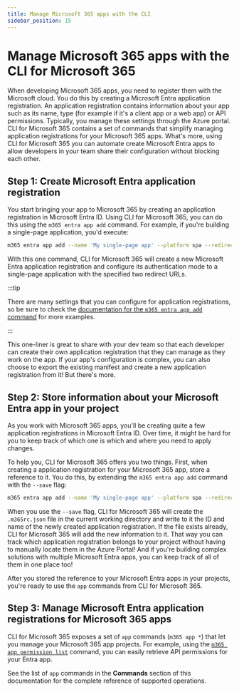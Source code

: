 ```yaml
---
title: Manage Microsoft 365 apps with the CLI 
sidebar_position: 15
---
```


# Manage Microsoft 365 apps with the CLI for Microsoft 365

When developing Microsoft 365 apps, you need to register them with the Microsoft cloud. You do this by creating a Microsoft Entra application registration. An application registration contains information about your app such as its name, type (for example if it's a client app or a web app) or API permissions. Typically, you manage these settings through the Azure portal. CLI for Microsoft 365 contains a set of commands that simplify managing application registrations for your Microsoft 365 apps. What's more, using CLI for Microsoft 365 you can automate create Microsoft Entra apps to allow developers in your team share their configuration without blocking each other.

## Step 1: Create Microsoft Entra application registration

You start bringing your app to Microsoft 365 by creating an application registration in Microsoft Entra ID. Using CLI for Microsoft 365, you can do this using the `m365 entra app add` command. For example, if you're building a single-page application, you'd execute:

```sh
m365 entra app add --name 'My single-page app' --platform spa --redirectUris 'https://myspa.azurewebsites.net,http://localhost'
```

With this one command, CLI for Microsoft 365 will create a new Microsoft Entra application registration and configure its authentication mode to a single-page application with the specified two redirect URLs.

:::tip

There are many settings that you can configure for application registrations, so be sure to check the [documentation for the `m365 entra app add` command](../cmd/entra/app/app-add.mdx) for more examples.

:::

This one-liner is great to share with your dev team so that each developer can create their own application registration that they can manage as they work on the app. If your app's configuration is complex, you can also choose to export the existing manifest and create a new application registration from it! But there's more.

## Step 2: Store information about your Microsoft Entra app in your project

As you work with Microsoft 365 apps, you'll be creating quite a few application registrations in Microsoft Entra ID. Over time, it might be hard for you to keep track of which one is which and where you need to apply changes.

To help you, CLI for Microsoft 365 offers you two things. First, when creating a application registration for your Microsoft 365 app, store a reference to it. You do this, by extending the `m365 entra app add` command with the `--save` flag:

```sh
m365 entra app add --name 'My single-page app' --platform spa --redirectUris 'https://myspa.azurewebsites.net,http://localhost' --save
```

When you use the `--save` flag, CLI for Microsoft 365 will create the `.m365rc.json` file in the current working directory and write to it the ID and name of the newly created application registration. If the file exists already, CLI for Microsoft 365 will add the new information to it. That way you can track which application registration belongs to your project without having to manually locate them in the Azure Portal! And if you're building complex solutions with multiple Microsoft Entra apps, you can keep track of all of them in one place too!

After you stored the reference to your Microsoft Entra apps in your projects, you're ready to use the `app` commands from CLI for Microsoft 365.

## Step 3: Manage Microsoft Entra application registrations for Microsoft 365 apps

CLI for Microsoft 365 exposes a set of `app` commands (`m365 app *`) that let you manage your Microsoft 365 app projects. For example, using the [`m365 app permission list`](../cmd/app/permission/permission-list.mdx) command, you can easily retrieve API permissions for your Entra app.

See the list of `app` commands in the **Commands** section of this documentation for the complete reference of supported operations.
